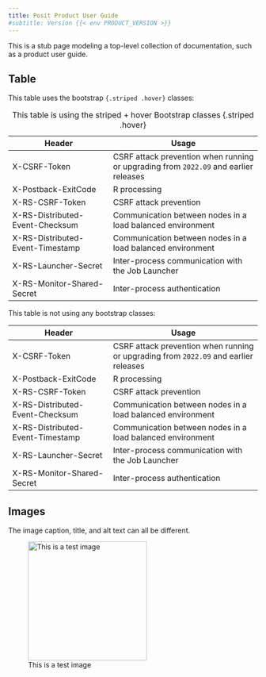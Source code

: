 ```yaml
---
title: Posit Product User Guide
#subtitle: Version {{< env PRODUCT_VERSION >}}
---
```


This is a stub page modeling a top-level collection of documentation, such as
a product user guide.

## Table

This table uses the bootstrap `{.striped .hover}` classes:

| Header                           | Usage                                                                              |
|-----------------------------|-------------------------------------------|
| X-CSRF-Token                     | CSRF attack prevention when running or upgrading from `2022.09` and earlier releases |
| X-Postback-ExitCode              | R processing                                                                       |
| X-RS-CSRF-Token                  | CSRF attack prevention                                                             |
| X-RS-Distributed-Event-Checksum  | Communication between nodes in a load balanced environment                         |
| X-RS-Distributed-Event-Timestamp | Communication between nodes in a load balanced environment                         |
| X-RS-Launcher-Secret             | Inter-process communication with the Job Launcher                                  |
| X-RS-Monitor-Shared-Secret       | Inter-process authentication                                                       |
:This table is using the striped + hover Bootstrap classes {.striped .hover}


This table is not using any bootstrap classes:

| Header                           | Usage                                                                              |
|-----------------------------|-------------------------------------------|
| X-CSRF-Token                     | CSRF attack prevention when running or upgrading from `2022.09` and earlier releases |
| X-Postback-ExitCode              | R processing                                                                       |
| X-RS-CSRF-Token                  | CSRF attack prevention                                                             |
| X-RS-Distributed-Event-Checksum  | Communication between nodes in a load balanced environment                         |
| X-RS-Distributed-Event-Timestamp | Communication between nodes in a load balanced environment                         |
| X-RS-Launcher-Secret             | Inter-process communication with the Job Launcher                                  |
| X-RS-Monitor-Shared-Secret       | Inter-process authentication                                                       |

## Images

The image caption, title, and alt text can all be different.

![This is a test image](/_extensions/posit-docs/assets/images/posit-logo-fullcolor-TM.svg "Title: Posit logo"){fig-alt="testing for alt text stuff" width=240 fig-align="left"}